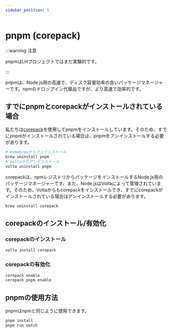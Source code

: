 ```yaml
---
sidebar_position: 5
---
```


# pnpm (corepack)

:::warning 注意

pnpmはLHプロジェクトではまだ実験的です。

:::

pnpmは、Node.js用の高速で、ディスク容量効率の良いパッケージマネージャーです。npmのドロップイン代替品ですが、より高速で効率的です。

## すでにpnpmとcorepackがインストールされている場合

私たちは[corepack](https://github.com/nodejs/corepack)を使用してpnpmをインストールしています。そのため、すでにpnpmがインストールされている場合は、pnpmをアンインストールする必要があります。

```bash
# Homebrewからアンインストール
brew uninstall pnpm
# voltaからアンインストール
volta uninstall pnpm
```

corepackは、npmレジストリからパッケージをインストールするNode.js用のパッケージマネージャーです。また、Node.jsはVoltaによって管理されています。そのため、Voltaからもcorepackをインストールでき、すでにcorepackがインストールされている場合はアンインストールする必要があります。

```bash
brew uninstall corepack
```

## corepackのインストール/有効化

### corepackのインストール

```bash
volta install corepack
```

### corepackの有効化

```bash
corepack enable
corepack pnpm enable
```

## pnpmの使用方法

pnpmはnpmと同じように使用できます。

```bash
pnpm install
pnpm run watch
```
